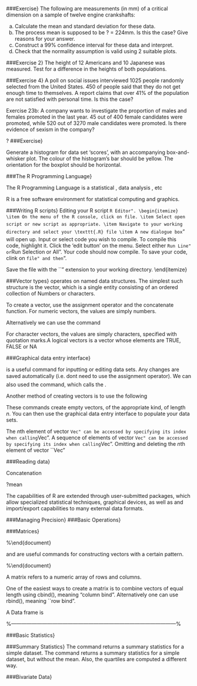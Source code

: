 ###Exercise} The following are measurements (in mm) of a critical
dimension on a sample of twelve engine crankshafts:

\begin{verbatim}
224.120 	224.001 	224.017 	223.982 	223.989 	223.961
223.960 	224.089 	223.987 	223.976 	223.902 	223.980
\end{verbatim}
(a) Calculate the mean and standard deviation for these data.
(b) The process mean is supposed to be ? = 224mm. Is this the
case? Give reasons for your answer.
(c) Construct a 99\% confidence interval for these data and interpret.
(d) Check that the normality assumption is valid using 2 suitable plots.

\begin{verbatim}
> x<-c(224.120,224.001,224.017,223.982 ,223.989 ,223.961,
+ 223.960 ,224.089 ,223.987 ,223.976 , 223.902 ,223.980)
>
> mean(x)
[1] 223.997
>
> sd(x)
[1] 0.05785405
>
> t.test(x,mu=224,conf.level=0.99)

        One Sample t-test

data:  x
t = -0.1796, df = 11, p-value = 0.8607
alternative hypothesis: true mean is not equal to 224
99 percent confidence interval:
 223.9451 224.0489
sample estimates:
mean of x
  223.997

\end{verbatim}
###Exercise 2} 
The height of 12 Americans and 10 Japanese was measured. Test for a difference in the heights of both populations.
\begin{verbatim}
Americans
174.68   	169.87 	   	165.07    	165.95 		204.99 		177.61 	
170.11 	 	170.71 	   	181.52 		167.68 		158.62 		182.90
Japanese
158.76  		168.85  		159.64  		180.02  		164.24
161.91  		163.99  		152.71  		157.32  		147.20
\end{verbatim}




###Exercise 4}
A poll on social issues interviewed 1025 people randomly selected from the United States. 450 of people said that they do not get enough time to themselves. A report claims that over 41\% of the population are not satisfied with personal time. Is this the case?

\begin{verbatim}

> prop.test(450,1025,p=0.40,alternative="greater")

        1-sample proportions test with continuity correction

data:  450 out of 1025, null probability 0.4
X-squared = 6.3425, df = 1, p-value = 0.005894
alternative hypothesis: true p is greater than 0.4
95 percent confidence interval:
 0.413238 1.000000
sample estimates:
        p
0.4390244
\end{verbatim}

Exercise 23b:  A company wants to investigate the proportion of males and females promoted in the last year. 45 out of 400 female candidates were promoted, while 520 out of 3270 male candidates were promoted. Is there evidence of sexism in the company?
\begin{verbatim}
> x.vec=c(45,520)
> n.vec=c(400,3270)
>  prop.test(x.vec,n.vec)

 2-sample test for equality of proportions with continuity correction

data:  x.vec out of n.vec
X-squared = 5.5702, df = 1, p-value = 0.01827
alternative hypothesis: two.sided
95 percent confidence interval:
 -0.08133043 -0.01171238
sample estimates:
   prop 1    prop 2
0.1125000 0.1590214
\end{verbatim}

?
###Exercise}

Generate a histogram for data set 'scores', with an accompanying box-and-whisker plot.
The colour of the histogram's bar should be yellow. The orientation for the boxplot should be horizontal.

\begin{verbatim}
scores <-c(23,19,22,22,19,20,25,26,26,19,24,23,17,21,28,26)

par(mfrow=c(2,1)) 	# two rows , one column

hist(scores,main="Distribution of scores",xlab="scores",col="yellow")

boxplot(scores ,horizontal=TRUE)

par(mfrow =c(1,1)) 	#reset
\end{verbatim}
###The R Programming Language}

The R Programming Language is a statistical , data analysis , etc

R is a free software environment for statistical computing and graphics.

###Writing R scripts}
Editing your R script ``R Editor".
\begin{itemize}
\item On the menu of the R console, click on file.
\item Select open script or new script as appropriate.
\item Navigate to your working directory and select your \texttt{.R} file
\item A new dialogue box ``\texttt{the R editor}" will open up.
\item Input or select code you wish to compile.
\item To compile this code, highlight it. Click the edit button on the menu.
\item Select either ``Run Line" or ``Run Selection or All".
\item Your code should now compile.
\item To save your code, clink on ``file" and then ``\texttt{save as}".
\item Save the file with the ``\texttt{.R}" extension to your working directory.
\end{itemize}

###Vector types}
\texttt{R} operates on named data structures. The simplest such structure is the
vector, which is a single entity consisting of an ordered collection of
Numbers or characters.

\begin{itemize}
\item Numeric vectors
\item Character vectors
\item Logical vectors
\item (also complex number vectors and colour vectors)
\end{itemize}

To create a vector, use the assignment operator and the concatenate function.
For numeric vectors, the values are simply numbers.

\begin{verbatim}
># week8.r
>NumVec<-c(10.4,5.6,3.1,6.4)
\end{verbatim}

Alternatively we can use the \texttt{assign()} command

For character vectors, the values are simply characters, specified with
quotation marks.A logical vectors is a vector whose elements are TRUE, FALSE or NA

\begin{verbatim}
>CharVec<-c(``blue", ``green", ``yellow")
>LogVec<-c(TRUE, FALSE)
\end{verbatim}

###Graphical data entry interface}

\texttt{Data.entry()} is a useful  command for inputting or editing data sets. Any
changes are saved automatically (i.e. dont need to use the assignment
operator). We can also used the \texttt{edit()} command, which calls the \texttt{R Editor}.

\begin{verbatim}
>data.entry(NumVec)
>NumVec <- edit(NumVec)
\end{verbatim}

Another method of creating vectors is to use the following
\begin{verbatim}
numeric (length = n)
character (length = n)
logical (length = n)
\end{verbatim}
These commands create empty vectors, of the appropriate kind, of length $n$. You can then use the graphical data entry interface to populate your data sets.

\subsubsection{Accessing specified elements of a vector}

The $n$th element of vector ``Vec" can be accessed by specifying its index when
calling ``Vec".
\begin{verbatim}>Vec[n]
\end{verbatim}
A sequence of  elements of vector ``Vec" can be accessed by specifying its index
when calling ``Vec".
\begin{verbatim}>Vec[l:u]
\end{verbatim}
Omitting and deleting the $n$th element of vector ``Vec"
\begin{verbatim}
>Vec[-n]
>Vec <- Vec[-n]
\end{verbatim}

###Reading data}


\subsection{inputting data}
 Concatenation

\subsection{using help}

?mean

\subsection{Adding comments}

\subsection{Packages}
The capabilities of R are extended through user-submitted packages, which allow specialized statistical techniques, graphical devices, as well as and
import/export capabilities to many external data formats.

###Managing Precision}
\begin{itemize}
\item \texttt{floor()} - 
\item \texttt{ceiling()} - 
\item \texttt{round()} - 
\item \texttt{as.integer()} -
\end{itemize}

\begin{framed}
\begin{verbatim}
> pi
[1] 3.141593
> floor(pi)
[1] 3
> ceiling(pi)
[1] 4
> round(pi,3)
[1] 3.142
> as.integer(pi)
[1] 3
\end{verbatim}
\end{framed}

###Basic Operations}
\subsection{Complex numbers}
\subsection{Trigonometric functions}
###Matrices}

%\end{document}


\subsubsection{exponentials, powers and logarithms}
\begin{framed}
\begin{verbatim}
>x^y
>exp(x)
>log(x)
>log(y)
#determining the square root of x
>sqrt(x)
\end{verbatim}
\end{framed}

\subsection{vectors}
\begin{framed}
\begin{verbatim}
R handles vector objects quite easily and intuitively.

> x<-c(1,3,2,10,5)    #create a vector x with 5 components
> x
[1]  1  3  2 10  5
> y<-1:5              #create a vector of consecutive integers
> y
[1] 1 2 3 4 5
> y+2                 #scalar addition
[1] 3 4 5 6 7
> 2*y                 #scalar multiplication
[1]  2  4  6  8 10
> y^2                 #raise each component to the second power
[1]  1  4  9 16 25
> 2^y                 #raise 2 to the first through fifth power
[1]  2  4  8 16 32
> y                   #y itself has not been unchanged
[1] 1 2 3 4 5
> y<-y*2
> y                   #it is now changed
[1]  2  4  6  8 10
\end{verbatim}
\end{framed}

\subsubsection{Misc}
\texttt{seq()} and \texttt{rep()} are useful commands for constructing vectors with a certain pattern.

%\end{document}

\subsection{Matrices}
A matrix refers to a numeric array of rows and columns.

One of the easiest ways to create a matrix is to combine vectors of equal
length using cbind(), meaning "column bind". Alternatively one can use rbind(), meaning ``row bind".


\subsubsection{Matrices Inversion}
\subsubsection{Matrices Multiplication}


\subsection{Data frame}
A Data frame is


%------------------------------------------------------------------------------------------------%

\chapter{Descriptive Statistics}

###Basic Statistics}

\footnotesize
\begin{myindentpar}{1cm}
\begin{verbatim}
> X=c(1,4,5,7,8,9,5,8,9)
> mean(X);median(X)       #mean and median of vector
[1] 6.222222
[2] 7
> sd(X)                   #standard deviation of Vector
[1] 2.682246
> length(X)               #sample size of vector
[1] 9
> sum(X)
[1] 56
> X^2
[1]  1 16 25 49 64 81 25 64 81
> rev(X)
[1] 9 8 5 9 8 7 5 4 1
> sort(X)                 #items in ascending order
[1] 1 4 5 5 7 8 8 9 9
> X[1:5]
[1] 1 4 5 7 8
\end{verbatim}
\end{myindentpar}
\normalsize


###Summary Statistics}
The \texttt{R} command \texttt{summary()} returns a summary statistics for a simple dataset.
The \texttt{R} command \texttt{fivenum()} returns a summary statistics for a simple dataset, but without the mean.
Also, the quartiles are computed a different way.

\footnotesize
\begin{myindentpar}{1cm}
\begin{verbatim}
> summary(mtcars$mpg)
   Min. 1st Qu.  Median    Mean 3rd Qu.    Max.
  10.40   15.43   19.20   20.09   22.80   33.90 
>
> fivenum(mtcars$mpg)
[1] 10.40 15.35 19.20 22.80 33.90
\end{verbatim}
\end{myindentpar}
\normalsize




###Bivariate Data}
\footnotesize \begin{myindentpar}{1cm}
\begin{verbatim}
> Y=mtcars$mpg
> X=mtcars$wt
>
> cor(X,Y)          #Correlation
[1] -0.8676594
>
> cov(X,Y)          #Covariance
[1] -5.116685
\end{verbatim}
\end{myindentpar}\normalsize






